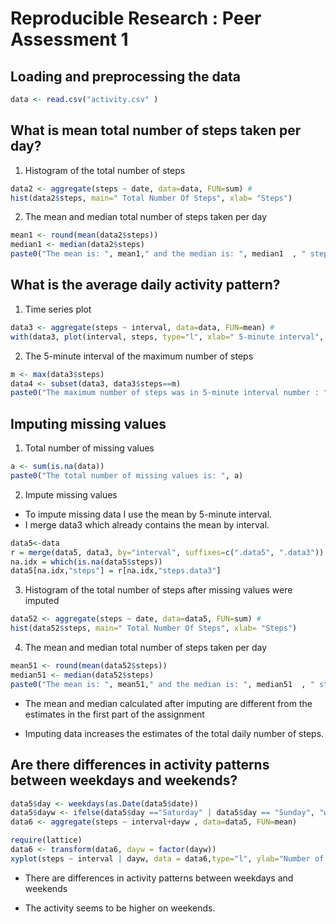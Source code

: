 # Reproducible Research : Peer Assessment 1


## Loading and preprocessing the data

```r

data <- read.csv("activity.csv" )


```

## What is mean total number of steps taken per day?

1.  Histogram of the total number of steps

```r

data2 <- aggregate(steps ~ date, data=data, FUN=sum) #
hist(data2$steps, main=" Total Number Of Steps", xlab= "Steps")

```

2.   The mean and median total number of steps taken per day

```r

mean1 <- round(mean(data2$steps))
median1 <- median(data2$steps)
paste0("The mean is: ", mean1," and the median is: ", median1  , " steps per day")

```


## What is the average daily activity pattern?

1.  Time series plot 

```r

data3 <- aggregate(steps ~ interval, data=data, FUN=mean) #
with(data3, plot(interval, steps, type="l", xlab=" 5-minute interval", ylab="average number of steps"))

```


2.  The 5-minute interval of the maximum number of steps

```r
m <- max(data3$steps)
data4 <- subset(data3, data3$steps==m)
paste0("The maximum number of steps was in 5-minute interval number : ", data4$interval)

```


## Imputing missing values

1.  Total number of missing values
```r
a <- sum(is.na(data))
paste0("The total number of missing values is: ", a)

```

2.  Impute missing values

* To  impute missing data I use the mean by 5-minute interval. 
* I merge data3 which already contains the mean by interval.

```r

data5<-data
r = merge(data5, data3, by="interval", suffixes=c(".data5", ".data3"))
na.idx = which(is.na(data5$steps))
data5[na.idx,"steps"] = r[na.idx,"steps.data3"]


```

3. Histogram of the total number of steps after missing values were imputed

```r

data52 <- aggregate(steps ~ date, data=data5, FUN=sum) #
hist(data52$steps, main=" Total Number Of Steps", xlab= "Steps")

```

4. The mean and median total number of steps taken per day

```r

mean51 <- round(mean(data52$steps))
median51 <- median(data52$steps)
paste0("The mean is: ", mean51," and the median is: ", median51  , " steps per day")

```


* The mean and median calculated after imputing are different from the estimates in the first part of the assignment 

* Imputing data increases the estimates of the total daily number of steps.

## Are there differences in activity patterns between weekdays and weekends?


```r

data5$day <- weekdays(as.Date(data5$date))
data5$dayw <- ifelse(data5$day =="Saturday" | data5$day == "Sunday", "weekend", "weekday" )
data6 <- aggregate(steps ~ interval+dayw , data=data5, FUN=mean)

```


```r

require(lattice)
data6 <- transform(data6, dayw = factor(dayw))
xyplot(steps ~ interval | dayw, data = data6,type="l", ylab="Number of steps",  layout = c(1, 2))

```

* There are differences in activity patterns between weekdays and weekends

* The activity seems to be higher on weekends.

